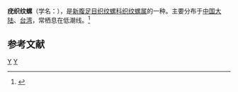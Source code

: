 {{Speciesbox
| taxon = Nassarius papillosus
| image = Nassarius papillosus 01.jpg
| binomial_authority = (Linnaeus, 1758)
}}
'''疣织纹螺'''（学名：''{{lang|la|Nassarius papillosus}}''），是[[新腹足目|新腹足目]][[织纹螺科|织纹螺科]][[织纹螺属|织纹螺属]]的一种。主要分布于[[中国大陆|中国大陆]]、[[台湾|台湾]]，常栖息在低潮线。<ref>{{cite web|url=http://shell.sinica.edu.tw/chinese/shellbase_detail.php?science_no=1025|title=国际贝库：疣织纹螺|publisher=台湾贝类资料库|accessdate=2009-08-11|archive-date=2016-03-04|archive-url=https://web.archive.org/web/20160304105951/http://shell.sinica.edu.tw/chinese/shellbase_detail.php?science_no=1025|dead-url=no}}</ref>

== 参考文献 ==
{{reflist}}
{{Taxonbar|from=Q3175308}}

[[Category:织纹螺属|Y]]
[[Category:_卡尔·林奈命名的生物分类|Y]]